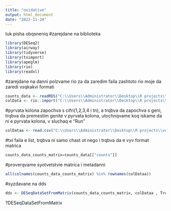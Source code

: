```yaml
---
title: "oxidative"
output: html_document
date: "2022-11-24"
---
```

tuk pisha obqsneniq 
#zarejdane na biblioteka
```r
library(DESeq2)
library(airway)
library(tidyverse)
library(tximport)
library(apeglm)
library(rio)
library(readxl)

```
#zarejdane na danni
polzvame rio za da zaredim faila zashtoto rio moje da zaredi vsqkakvi formati

```r
counts_data <- readRDS("C:\\Users\\Administrator\\Desktop\\R projects\\versii\\GSE207578_txi.RDS")
colData <- rio::import("C:\\Users\\Administrator\\Desktop\\R projects\\versii\\SraRunTable.txt", col.names="Run")

```

#pyrvata kolona zapochva s cifri(1,2,3,4 i tn), a trqbva da zapochva s geni, trqbva da premestim genite v pyrvata kolona, utochnqvame koq iskame da ni e pyrvata kolona, v sluchaq e "Run"
```r
colDataa <- read.csv("C:\\Users\\Administrator\\Desktop\\R projects\\versii\\SraRunTable.excel.csv", row.names="Run")
```

#txi faila e list, trqbva ni samo chast ot nego i trqbva da e vyv format matrica
```r
counts_data_counts_matrix=counts_data[["counts"]]
```

#proverqvame syotvetstvie matrica i metadanni

```r
all(colnames(counts_data_counts_matrix) %in% rownames(colDataa))

```

#syzdavane na dds
```r
dds <- DESeqDataSetFromMatrix(counts_data_counts_matrix, colDataa , Treatment )
```
?DESeqDataSetFromMatrix


